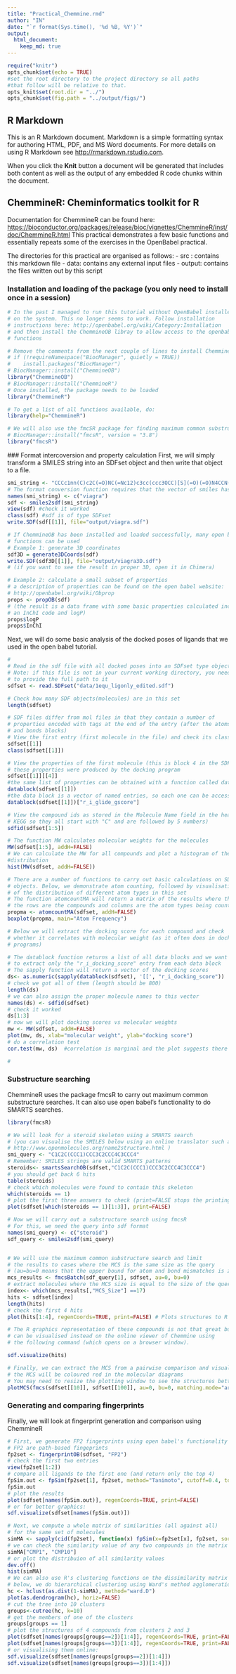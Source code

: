 ```yaml
---
title: "Practical_Chemmine.rmd"
author: "IN"
date: "`r format(Sys.time(), '%d %B, %Y')`"
output: 
  html_document:
    keep_md: true
---
```



```r
require("knitr")
opts_chunk$set(echo = TRUE)
#set the root directory to the project directory so all paths 
#that follow will be relative to that.
opts_knit$set(root.dir = "../")
opts_chunk$set(fig.path = "../output/figs/")
```

## R Markdown

This is an R Markdown document. Markdown is a simple formatting syntax for authoring HTML, PDF, and MS Word documents. For more details on using R Markdown see <http://rmarkdown.rstudio.com>.

When you click the **Knit** button a document will be generated that includes both content as well as the output of any embedded R code chunks within the document. 

## ChemmineR: Cheminformatics toolkit for R
Documentation for ChemmineR can be found here: 
<https://bioconductor.org/packages/release/bioc/vignettes/ChemmineR/inst/doc/ChemmineR.html>
This practical demonstrates a few basic functions and essentially repeats some of the exercises in the OpenBabel practical.

The directories for this practical are organised as follows:
- src : contains this markdown file
- data: contains any external input files
- output: contains the files written out by this script

### Installation and loading of the package (you only need to install once in a session)
```r
# In the past I managed to run this tutorial without OpenBabel installed 
# on the system. This no longer seems to work. Follow installation 
# instructions here: http://openbabel.org/wiki/Category:Installation
# and then install the ChemmineOB libray to allow access to the openbabel
# functions

# Remove the comments from the next couple of lines to install ChemmineOB and ChemmineR
# if (!requireNamespace("BiocManager", quietly = TRUE))
#    install.packages("BiocManager")
# BiocManager::install("ChemmineOB")
library("ChemmineOB")
# BiocManager::install("ChemmineR")
# Once installed, the package needs to be loaded 
library("ChemmineR")

# To get a list of all functions available, do:
library(help="ChemmineR")

# We will also use the fmcSR package for finding maximum common substructures
# BiocManager::install("fmcsR", version = "3.8")
library("fmcsR")

```

### Format intercoversion and property calculation
First, we will simply transform a SMILES string into an SDFset object and then write that object to a file.

```r
smi_string <- "CCCc1nn(C)c2C(=O)NC(=Nc12)c3cc(ccc3OCC)[S](=O)(=O)N4CCN(C)CC4"
# The format conversion function requires that the vector of smiles has names (otherwise it fails)
names(smi_string) <- c("viagra")
sdf <- smiles2sdf(smi_string)
view(sdf) #check it worked
class(sdf) #sdf is of type SDFset
write.SDF(sdf[[1]], file="output/viagra.sdf") 

# If ChemmineOB has been installed and loaded successfully, many open babel
# functions can be used
# Example 1: generate 3D coordinates
sdf3D = generate3DCoords(sdf)
write.SDF(sdf3D[[1]], file="output/viagra3D.sdf") 
# (if you want to see the result in proper 3D, open it in Chimera)

# Example 2: calculate a small subset of properties
# a description of properties can be found on the open babel website:
# http://openbabel.org/wiki/Obprop
props <- propOB(sdf)
# (the result is a data frame with some basic properties calculated including
# an InChI code and logP)
props$logP
props$InChI

```

Next, we will do some basic analysis of the docked poses of ligands that we
used in the open babel tutorial.

```r
# 
# Read in the sdf file with all docked poses into an SDFset type object
# Note: if this file is not in your current working directory, you need
# to provide the full path to it
sdfset <- read.SDFset("data/1equ_ligonly_edited.sdf")

# Check how many SDF objects(molecules) are in this set
length(sdfset)

# SDF files differ from mol files in that they contain a number of 
# properties encoded with tags at the end of the entry (after the atoms
# and bonds blocks)
# View the first entry (first molecule in the file) and check its class
sdfset[[1]]
class(sdfset[[1]])

# View the properties of the first molecule (this is block 4 in the SDF object)
# these properties were produced by the docking program
sdfset[[1]][[4]]
#the same list of properties can be obtained with a function called datablock:
datablock(sdfset[[1]])
#the data block is a vector of named entries, so each one can be accessed by its name, e.g. to get the glide docking score do:
datablock(sdfset[[1]])["r_i_glide_gscore"]

# View the compound ids as stored in the Molecule Name field in the header of the sdf file - below we show the top 5 only (these were compounds from
# KEGG so they all start with "C" and are followed by 5 numbers)
sdfid(sdfset[1:5])

# The function MW calculates molecular weights for the molecules
MW(sdfset[1:5], addH=FALSE)
# We can calculate the MW for all compounds and plot a histogram of the
#distribution
hist(MW(sdfset, addH=FALSE))

# There are a number of functions to carry out basic calculations on SDFset
# objects. Below, we demonstrate atom counting, followed by visualisation
# of the distribution of different atom types in this set
# The function atomcountMA will return a matrix of the results where the
# the rows are the compounds and columns are the atom types being counted.
propma <- atomcountMA(sdfset, addH=FALSE)
boxplot(propma, main="Atom Frequency")

# Below we will extract the docking score for each compound and check
# whether it correlates with molecular weight (as it often does in docking
# programs)

# The datablock function returns a list of all data blocks and we want
# to extract only the "r_i_docking_score" entry from each data block
# The sapply function will return a vector of the docking scores
ds<- as.numeric(sapply(datablock(sdfset), '[[', "r_i_docking_score"))
# check we got all of them (length should be 800)
length(ds)
# we can also assign the proper molecule names to this vector
names(ds) <- sdfid(sdfset)
# check it worked
ds[1:3]
# now we will plot docking scores vs molecular weights
mw <- MW(sdfset, addH=FALSE)
plot(mw, ds, xlab="molecular weight", ylab="docking score")
# do a correlation test
cor.test(mw, ds)  #correlation is marginal and the plot suggests there is no big problem here

#
```

### Substructure searching
ChemmineR uses the package fmcsR to carry out maximum common substructure
searches. It can also use open babel's functionality to do SMARTS searches.

```r
library(fmcsR) 

# We will look for a steroid skeleton using a SMARTS search
# (you can visualise the SMILES below using an online translator such as:
# http://www.openmolecules.org/name2structure.html )
smi_query <- "C1C2C(CCC1)CCC3C2CCC4C3CCC4"
# Remember: SMILES strings are valid SMARTS patterns
steroids<- smartsSearchOB(sdfset,"C1C2C(CCC1)CCC3C2CCC4C3CCC4")
# you should get back 6 hits
table(steroids)
# check which molecules were found to contain this skeleton
which(steroids == 1)
# plot the first three answers to check (print=FALSE stops the printing of the SDF containers on the screen so that only the 2D structures and their names are printed)
plot(sdfset[which(steroids == 1)[1:3]], print=FALSE) 

# Now we will carry out a substructure search using fmcsR
# For this, we need the query into sdf format
names(smi_query) <- c("steroid")
sdf_query <- smiles2sdf(smi_query)


# We will use the maximum common substructure search and limit
# the results to cases where the MCS is the same size as the query
# (au=bu=0 means that the upper bound for atom and bond mismatches is zero)
mcs_results <- fmcsBatch(sdf_query[1], sdfset, au=0, bu=0)
# extract molecules where the MCS size is equal to the size of the query
index<- which(mcs_results[,"MCS_Size"] ==17)
hits <- sdfset[index]
length(hits)
# check the first 4 hits
plot(hits[1:4], regenCoords=TRUE, print=FALSE) # Plots structures to R graphics device

# The R graphics representation of these compounds is not that great but hits
# can be visualised instead on the online viewer of Chemmine using
# the following command (which opens on a browser window). 

sdf.visualize(hits)

# Finally, we can extract the MCS from a pairwise comparison and visualise it; # we select here two compounds from the sdfset as the result looks better
# the MCS will be coloured red in the molecular diagrams
# You may need to resize the plotting window to see the structures better.
plotMCS(fmcs(sdfset[[10]], sdfset[[100]], au=0, bu=0, matching.mode="aromatic")) 


```

### Generating and comparing fingerprints
Finally, we will look at fingerprint generation and comparison using ChemmineR
```r
# First, we generate FP2 fingerprints using open babel's functionality
# FP2 are path-based fingeprints
fp2set <- fingerprintOB(sdfset, "FP2")
# check the first two entries
view(fp2set[1:2])
# compare all ligands to the first one (and return only the top 4)
fpSim.out <- fpSim(fp2set[1], fp2set, method="Tanimoto", cutoff=0.4, top=4) 
fpSim.out
# plot the results
plot(sdfset[names(fpSim.out)], regenCoords=TRUE, print=FALSE)
# or for better graphics:
sdf.visualize(sdfset[names(fpSim.out)])

# Next, we compute a whole matrix of similarities (all against all)
# for the same set of molecules
simMA <- sapply(cid(fp2set), function(x) fpSim(x=fp2set[x], fp2set, sorted=FALSE))
# we can check the similarity value of any two compounds in the matrix
simMA["CMP1", "CMP10"]
# or plot the distribuion of all similarity values
dev.off()
hist(simMA)
# We can also use R's clustering functions on the dissimilarity matrix
# below, we do hierarchical clustering using Ward's method agglomeration
hc <- hclust(as.dist(1-simMA), method="ward.D")
plot(as.dendrogram(hc), horiz=FALSE) 
# cut the tree into 10 clusters
groups<-cutree(hc, k=10)
# get the members of one of the clusters
groups[groups == 1]
# plot the structures of 4 compounds from clusters 2 and 3
plot(sdfset[names(groups[groups==2])[1:4]], regenCoords=TRUE, print=FALSE)
plot(sdfset[names(groups[groups==3])[1:4]], regenCoords=TRUE, print=FALSE)
# or visualising them online:
sdf.visualize(sdfset[names(groups[groups==2])[1:4]])
sdf.visualize(sdfset[names(groups[groups==3])[1:4]])

```

